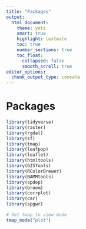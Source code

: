 ```yaml
---
title: "Packages"
output: 
  html_document:
    theme: yeti
    smart: true
    highlight: textmate
    toc: true
    number_sections: true
    toc_float:
      collapsed: false
      smooth_scroll: true
editor_options: 
  chunk_output_type: console
---
```

# Packages
```r
library(tidyverse)
library(raster)
library(rgdal)
library(sf)
library(tmap)
library(leafpop)
library(leaflet)
library(htmltools)
library(GISTools)
library(RColorBrewer)
library(BAMMtools)
library(spdep)
library(broom)
library(corrplot)
library(car)
library(spgwr)

# Set tmap to view mode
tmap_mode("plot")
```
